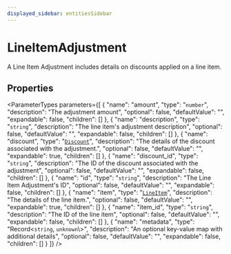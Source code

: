 ```yaml
---
displayed_sidebar: entitiesSidebar
---
```



# LineItemAdjustment

A Line Item Adjustment includes details on discounts applied on a line item.

## Properties

<ParameterTypes parameters={[
  {
    "name": "amount",
    "type": "`number`",
    "description": "The adjustment amount",
    "optional": false,
    "defaultValue": "",
    "expandable": false,
    "children": []
  },
  {
    "name": "description",
    "type": "`string`",
    "description": "The line item's adjustment description",
    "optional": false,
    "defaultValue": "",
    "expandable": false,
    "children": []
  },
  {
    "name": "discount",
    "type": "[`Discount`](Discount.mdx)",
    "description": "The details of the discount associated with the adjustment.",
    "optional": false,
    "defaultValue": "",
    "expandable": true,
    "children": []
  },
  {
    "name": "discount_id",
    "type": "`string`",
    "description": "The ID of the discount associated with the adjustment",
    "optional": false,
    "defaultValue": "",
    "expandable": false,
    "children": []
  },
  {
    "name": "id",
    "type": "`string`",
    "description": "The Line Item Adjustment's ID",
    "optional": false,
    "defaultValue": "",
    "expandable": false,
    "children": []
  },
  {
    "name": "item",
    "type": "[`LineItem`](LineItem.mdx)",
    "description": "The details of the line item.",
    "optional": false,
    "defaultValue": "",
    "expandable": true,
    "children": []
  },
  {
    "name": "item_id",
    "type": "`string`",
    "description": "The ID of the line item",
    "optional": false,
    "defaultValue": "",
    "expandable": false,
    "children": []
  },
  {
    "name": "metadata",
    "type": "Record<`string`, `unknown`\\>",
    "description": "An optional key-value map with additional details",
    "optional": false,
    "defaultValue": "",
    "expandable": false,
    "children": []
  }
]} />
